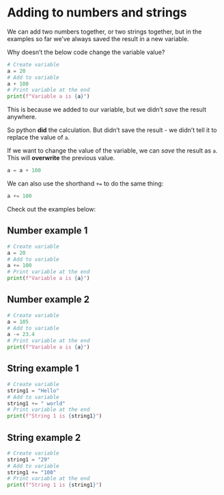 # Adding to numbers and strings 

We can add two numbers together, or two strings together, but in the examples so far we've always saved the result in a new variable. 

Why doesn't the below code change the variable value? 

```python
# Create variable 
a = 20
# Add to variable 
a + 100 
# Print variable at the end
print(f"Variable a is {a}")
``` 

This is because we added to our variable, but we didn't _save_ the result anywhere. 

So python **did** the calculation. But didn't save the result - we didn't tell it to replace the value of `a`. 

If we want to change the value of the variable, we can _save_ the result as `a`. This will **overwrite** the previous value. 

```python
a = a + 100
```

We can also use the shorthand `+=` to do the same thing: 

```python
a += 100
```

Check out the examples below: 

::: {.panel-tabset}

## Number example 1

```python
# Create variable 
a = 20
# Add to variable 
a += 100 
# Print variable at the end
print(f"Variable a is {a}")
``` 

## Number example 2

```python
# Create variable 
a = 105
# Add to variable 
a -= 23.4 
# Print variable at the end
print(f"Variable a is {a}")
``` 

## String example 1

```python
# Create variable 
string1 = "Hello"
# Add to variable 
string1 += " world" 
# Print variable at the end
print(f"String 1 is {string1}")
``` 

## String example 2 

```python
# Create variable 
string1 = "29"
# Add to variable 
string1 += "100" 
# Print variable at the end
print(f"String 1 is {string1}")
``` 

:::